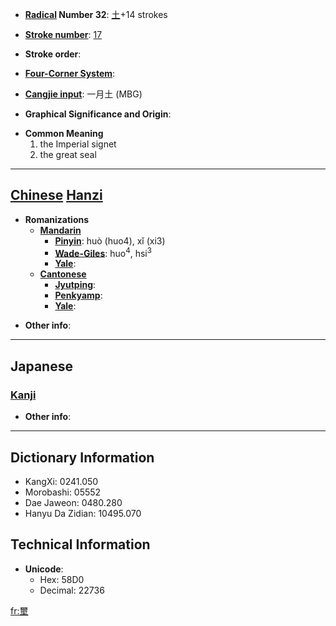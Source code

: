 * '''[[Wiktionary:Chinese radical index| Radical]] Number 32''': [[Wiktionary:Chinese radical index 土|土]]+14 strokes

* '''[[Wiktionary:Chinese total strokes index|Stroke number]]''': [[Wiktionary:Chinese total strokes index 17|17]]

* '''Stroke order''': 

* '''[[Wiktionary:Chinese four corner index|Four-Corner System]]''': 

* '''[[Wiktionary:Chinese Cangjie index|Cangjie input]]''': 一月土 (MBG)

* '''Graphical Significance and Origin''': 

* '''Common Meaning'''
*#the Imperial signet
*# the great seal


----

== [[Chinese]] [[Hanzi]] ==

* '''Romanizations'''
** '''[[Mandarin]]'''
*** '''[[Pinyin]]''': huò (huo4), xǐ (xi3)
*** '''[[Wade-Giles]]''': huo<sup>4</sup>, hsi<sup>3</sup>
*** '''[[Yale]]''': 
** '''[[Cantonese]]'''
*** '''[[Jyutping]]''':
*** '''[[Penkyamp]]''': 
*** '''[[Yale]]''': 

* '''Other info''': 

----

==Japanese==
===[[Kanji]]===
{{kanji|on readings=[[し]] (shi), [[じ]] (ji)|kun readings=}}

* '''Other info''':  

----

== Dictionary Information ==

* KangXi: 0241.050
* Morobashi: 05552
* Dae Jaweon: 0480.280
* Hanyu Da Zidian: 10495.070

== Technical Information ==

* '''Unicode''':
** Hex: 58D0
** Decimal: 22736

[[fr:壐]]